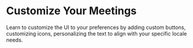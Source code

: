 # Customize Your Meetings

Learn to customize the UI to your preferences by adding custom buttons, customizing icons, personalizing the text to align with your specific locale needs.

<CardSection id="Customization">
  <Card
    title="Add a Custom Button to the Control Bar"
    to="/guides/capabilities/customization/add-button-control-bar"
  />
  <Card
    title="Customize Meeting Icons"
    to="/guides/capabilities/customization/customize-meeting-icons/react-custom-iconpack"
  />
  <Card
    title="Customize Meeting Locale"
    to="/guides/capabilities/customization/customize-meeting-locale/react-custom-locale"
  />
  <Card
    title="Add vitrual backgrounds"
    to="/guides/capabilities/customization/add-virtual-background"
  />
</CardSection>
